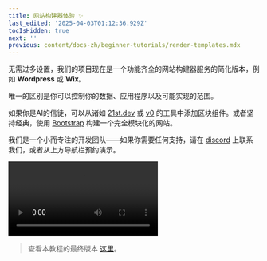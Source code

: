 ```yaml
---
title: 网站构建器体验 ✨
last_edited: '2025-04-03T01:12:36.929Z'
tocIsHidden: true
next: ''
previous: content/docs-zh/beginner-tutorials/render-templates.mdx
---
```


无需过多设置，我们的项目现在是一个功能齐全的网站构建器服务的简化版本，例如 **Wordpress** 或 **Wix**。

唯一的区别是你可以控制你的数据、应用程序以及可能实现的范围。

如果你是AI的信徒，可以从诸如 [21st.dev](https://21st.dev?tab=components\&sort=recommended) 或 [v0](https://v0.dev/) 的工具中添加区块组件。或者坚持经典，使用 [Bootstrap](https://getbootstrap.com/) 构建一个完全模块化的网站。

我们是一个小而专注的开发团队——如果你需要任何支持，请在 [discord](https://discord.com/invite/zumN63Ybpf) 上联系我们，或者从上方导航栏预约演示。

![](/gif/smashingmagazine-tinacms.webm)

> 查看本教程的最终版本 [这里](https://github.com/tinacms/tutorial-project)。
